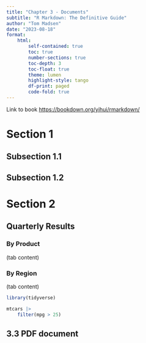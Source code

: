 ```yaml
---
title: "Chapter 3 - Documents"
subtitle: "R Markdown: The Definitive Guide"
author: "Tom Madsen"
date: "2023-08-18"
format:
    html:  
        self-contained: true
        toc: true
        number-sections: true
        toc-depth: 3
        toc-float: true
        theme: lumen
        highlight-style: tango
        df-print: paged
        code-fold: true
---
```


Link to book [https://bookdown.org/yihui/rmarkdown/](https://bookdown.org/yihui/rmarkdown/)

# Section 1

## Subsection 1.1

## Subsection 1.2

# Section 2

## Quarterly Results 

::: {.panel-tabset}

### By Product

(tab content)

### By Region

(tab content)

:::

```r
library(tidyverse)
```

```r
mtcars |>
    filter(mpg > 25)
```

## 3.3 PDF document
